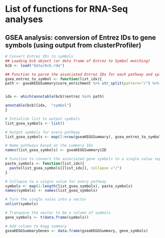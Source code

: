# List of functions for RNA-Seq analyses

## GSEA analysis: conversion of Entrez IDs to gene symbols (using output from clusterProfiler)

```R
# Convert Entrez IDs to symbols
## Loading bcb object (or data frame of Entrez to Symbol matching)
bcb <- load("data/bcb.rda")

## Function to parse the associated Entrez IDs for each pathway and split at the "/", then extract these genes from the database of IDs ('annotable(bcb)') and output the gene symbol
gsea_entrez_to_symbol <- function(list_idx){
path <- gseaKEGGSummary$core_enrichment %>% str_split(pattern="/") %>% .[[list_idx]]


idx <- which(annotable(bcb)$entrez %in% path)

annotable(bcb)[idx,  "symbol"]
}

# Intialize list to output symbols
list_gsea_symbols <- list()

# Output symbols for every pathway
list_gsea_symbols <- map(1:nrow(gseaKEGGSummary), gsea_entrez_to_symbol)

# Name pathways based on the summary IDs
names(list_gsea_symbols) <- gseaKEGGSummary$ID

# Function to convert the associated gene symbols to a single value separated by "/"
paste_symbols <- function(list_idx){
  paste(list_gsea_symbols[[list_idx]], collapse ="/")
}

# Collapse to a single value for every pathway
symbols <- map(1:length(list_gsea_symbols), paste_symbols)
names(symbols) <- names(list_gsea_symbols)

# Turn the single vales into a vector
unlist(symbols)

# Transpose the vector to be a column of symbols
gene_symbols <- t(data.frame(symbols))

# Add column to kegg summary
gseaKEGGSummaryGenes <- data.frame(gseaKEGGSummary, gene_symbols)
```
